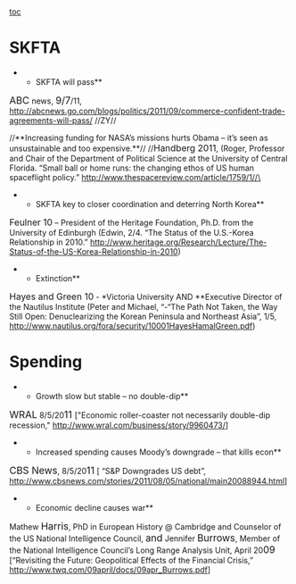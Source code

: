 = = 
[[toc]]
=SKFTA= 
**SKFTA will pass**
<span style="font-size: 13pt;">ABC</span> news, <span style="font-size: 13pt;">9/7</span>/11, http://abcnews.go.com/blogs/politics/2011/09/commerce-confident-trade-agreements-will-pass/ //ZY//

//**Increasing funding for NASA’s missions hurts Obama – it’s seen as unsustainable and too expensive.**//
//<span style="font-size: 12pt;">Handberg 2011</span>, (Roger, Professor and Chair of the Department of Political Science at the University of Central Florida. “Small ball or home runs: the changing ethos of US human spaceflight policy.” http://www.thespacereview.com/article/1759/1//\

**SKFTA key to closer coordination and deterring North Korea**
<span style="font-size: 12pt;">Feulner 10</span> – President of the Heritage Foundation, Ph.D. from the University of Edinburgh (Edwin, 2/4. “The Status of the U.S.-Korea Relationship in 2010.” http://www.heritage.org/Research/Lecture/The-Status-of-the-US-Korea-Relationship-in-2010)

**Extinction**
<span style="font-size: 12pt;">Hayes and Green 10</span> - *Victoria University AND **Executive Director of the Nautilus Institute (Peter and Michael, “-“The Path Not Taken, the Way Still Open: Denuclearizing the Korean Peninsula and Northeast Asia”, 1/5, http://www.nautilus.org/fora/security/10001HayesHamalGreen.pdf)


=Spending= 
**Growth slow but stable – no double-dip**
<span style="font-size: 13pt;">WRAL</span> 8/5/20<span style="font-size: 13pt;">11 </span>["Economic roller-coaster not necessarily double-dip recession," http://www.wral.com/business/story/9960473/]

**Increased spending causes Moody’s downgrade – that kills econ**
<span style="font-size: 13pt;">CBS News</span>, 8/5/20<span style="font-size: 13pt;">11</span> [ “S&P Downgrades US debt”, [[http://www.cbsnews.com/stories/2011/08/05/national/main20088944.html]]]

**Economic decline causes war**
Mathew <span style="font-size: 13pt;">Harris</span>, PhD in European History @ Cambridge and Counselor of the US National Intelligence Council, <span style="font-size: 13pt;">and</span> Jennifer <span style="font-size: 13pt;">Burrows</span>, Member of the National Intelligence Council’s Long Range Analysis Unit, April 20<span style="font-size: 13pt;">09</span> [“Revisiting the Future: Geopolitical Effects of the Financial Crisis,” [[http://www.twq.com/09april/docs/09apr_Burrows.pdf]]]